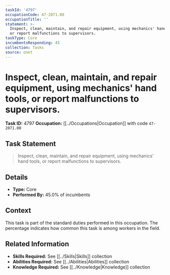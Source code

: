 ```yaml
---
taskId: '4797'
occupationCode: 47-2071.00
occupationTitle: ''
statement: >-
  Inspect, clean, maintain, and repair equipment, using mechanics' hand tools,
  or report malfunctions to supervisors.
taskType: Core
incumbentsResponding: 45
collection: Tasks
source: onet
---
```

# Inspect, clean, maintain, and repair equipment, using mechanics' hand tools, or report malfunctions to supervisors.

**Task ID:** 4797
**Occupation:** [[../Occupations|Occupation]] with code `47-2071.00`

## Task Statement

> Inspect, clean, maintain, and repair equipment, using mechanics' hand tools, or report malfunctions to supervisors.

## Details

- **Type:** Core
- **Performed By:** 45.0% of incumbents

## Context

This task is part of the standard duties performed in this occupation. The percentage indicates how common this task is among workers in the field.

## Related Information

- **Skills Required:** See [[../Skills|Skills]] collection
- **Abilities Required:** See [[../Abilities|Abilities]] collection
- **Knowledge Required:** See [[../Knowledge|Knowledge]] collection
